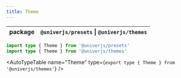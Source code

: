 ```yaml
---
title: Theme
---
```


| package | `@univerjs/presets` \| `@univerjs/themes` |
| --- | --- |

```typescript
import type { Theme } from '@univerjs/presets'
import type { Theme } from '@univerjs/themes'
```

<AutoTypeTable
  name="Theme"
  type={`
    export type { Theme } from '@univerjs/themes'
  `}
/>
